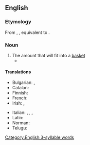 ==English==

===Etymology===
From {{inh|en|enm|basket ful}}, {{m|enm|baskett full}}, equivalent to {{af|en|basket|-ful|pos=noun}}.

===Noun===
{{en-noun|s|basketsful}}

# The amount that will fit into a [[basket]]
#* {{quote-book|en|year=2015 |title=Stalin's Daughter|author=Rosemary Sullivan|page=320 |ISBN=9780008135072|passage=Basketsful of mail for Svetlana began to arrive, friendly notes of welcome to America, marriage proposals, invitations to join religious organizations, as well as the occasional variation of "Go back home, Red dog! Our cat is better than you. She takes care of her children."}}

====Translations====
{{trans-top|the amount that will fit into a basket}}
* Bulgarian: {{t+|bg|кош|m}}, {{t+|bg|ко́шница|f}}
* Catalan: {{t|ca|cistellada|f}}
* Finnish: {{t|fi|korillinen}}
* French: {{t+|fr|hottée|f}}
* Irish: {{t|ga|lán bascaeid|m}}, {{t|ga|lán cléibh|m}}
{{trans-mid}}
* Italian: {{t+|it|corbello|m}}, {{t+|it|paniera|f}}, {{t|it|panierata|f}}, {{t|it|zanata|f}}
* Latin: {{t|la|corbis|f}}
* Norman: {{t|nrf|pannelée|f}} {{qualifier|Jersey}}
* Telugu: {{t|te|తట్టెడు}}
{{trans-bottom}}

[[Category:English 3-syllable words]]